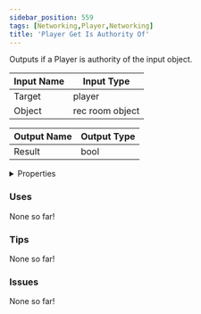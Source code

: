 ```yaml
---
sidebar_position: 559
tags: [Networking,Player,Networking]
title: 'Player Get Is Authority Of'
---
```


Outputs if a Player is authority of the input object.



<IChip uuid="c35fe6fe-d231-4ee5-80ff-9e69f24eb29e"/>

| Input Name | Input Type |
|-----------|-----------|
| Target | player |
| Object | rec room object |

| Output Name | Output Type |
|-----------|-----------|
| Result | bool |


<details>
  <summary>Properties</summary>
  <div>
    <div>
    <table>
      <thead>
        <tr>
          <th>Is beta required?</th>
          <th>No</th>
        </tr>
        <tr>
          <th>Is this chip a trolling risk?</th>
          <th>No</th>
        </tr>
        <tr>
          <th>Is this chip a role assignment risk?</th>
          <th>No</th>
        </tr>
        <tr>
          <th>Chip UUID</th>
          <th>c35fe6fe-d231-4ee5-80ff-9e69f24eb29e</th>
        </tr>
        <tr>
          <th>Room availability</th>
          <th>Available everywhere</th>
        </tr>
      </thead>
    </table>
    </div>
  </div>
</details>

### Uses

None so far!

### Tips

None so far!

### Issues

None so far!